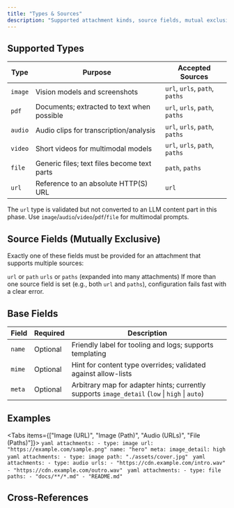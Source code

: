 ```yaml
---
title: "Types & Sources"
description: "Supported attachment kinds, source fields, mutual exclusivity rules, and metadata"
---
```


## Supported Types

| Type | Purpose | Accepted Sources |
| --- | --- | --- |
| `image` | Vision models and screenshots | `url`, `urls`, `path`, `paths` |
| `pdf` | Documents; extracted to text when possible | `url`, `urls`, `path`, `paths` |
| `audio` | Audio clips for transcription/analysis | `url`, `urls`, `path`, `paths` |
| `video` | Short videos for multimodal models | `url`, `urls`, `path`, `paths` |
| `file` | Generic files; text files become text parts | `path`, `paths` |
| `url` | Reference to an absolute HTTP(S) URL | `url` |

<Callout>
  The <code>url</code> type is validated but not converted to an LLM content part in this phase. Use <code>image</code>/<code>audio</code>/<code>video</code>/<code>pdf</code>/<code>file</code> for multimodal prompts.
</Callout>

## Source Fields (Mutually Exclusive)

Exactly one of these fields must be provided for an attachment that supports multiple sources:

<List>
  <ListItem title="Single value">
    <code>url</code> or <code>path</code>
  </ListItem>
  <ListItem title="Multiple values">
    <code>urls</code> or <code>paths</code> (expanded into many attachments)
  </ListItem>
</List>

<Callout>
  If more than one source field is set (e.g., both <code>url</code> and <code>paths</code>), configuration fails fast with a clear error.
</Callout>

## Base Fields

| Field | Required | Description |
| --- | --- | --- |
| `name` | Optional | Friendly label for tooling and logs; supports templating |
| `mime` | Optional | Hint for content type overrides; validated against allow-lists |
| `meta` | Optional | Arbitrary map for adapter hints; currently supports `image_detail` (`low` \| `high` \| `auto`) |

## Examples

<Tabs items={["Image (URL)", "Image (Path)", "Audio (URLs)", "File (Paths)"]}>
  <Tab>
    ```yaml
    attachments:
      - type: image
        url: "https://example.com/sample.png"
        name: "hero"
        meta:
          image_detail: high
    ```
  </Tab>
  <Tab>
    ```yaml
    attachments:
      - type: image
        path: "./assets/cover.jpg"
    ```
  </Tab>
  <Tab>
    ```yaml
    attachments:
      - type: audio
        urls:
          - "https://cdn.example.com/intro.wav"
          - "https://cdn.example.com/outro.wav"
    ```
  </Tab>
  <Tab>
    ```yaml
    attachments:
      - type: file
        paths:
          - "docs/**/*.md"
          - "README.md"
    ```
  </Tab>
</Tabs>

## Cross‑References

<ReferenceCardList>
  <ReferenceCard
    title="Task Basics"
    description="Where to declare attachments on tasks"
    href="/docs/core/tasks/basic-tasks"
    icon="ListChecks"
  />
  <ReferenceCard
    title="Agents & Actions"
    description="Attach context at agent or action scope"
    href="/docs/core/agents/instructions-actions"
    icon="Bot"
  />
  <ReferenceCard
    title="Templates"
    description="Use variables and expressions in fields"
    href="/docs/core/yaml-templates/overview"
    icon="FileCode2"
  />
</ReferenceCardList>
